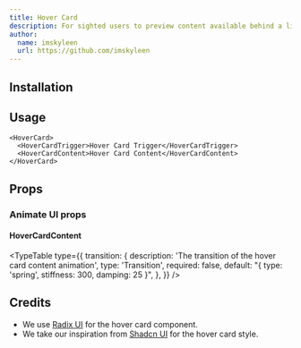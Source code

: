 ```yaml
---
title: Hover Card
description: For sighted users to preview content available behind a link.
author:
  name: imskyleen
  url: https://github.com/imskyleen
---
```


<ComponentPreview name="radix-hover-card-demo" />

## Installation

<ComponentInstallation name="radix-hover-card" />

## Usage

```tsx
<HoverCard>
  <HoverCardTrigger>Hover Card Trigger</HoverCardTrigger>
  <HoverCardContent>Hover Card Content</HoverCardContent>
</HoverCard>
```

## Props

<div className="flex flex-row gap-x-3">
  <ExternalLink
    href="https://www.radix-ui.com/primitives/docs/components/hover-card"
    text="Docs"
  />
  <ExternalLink
    href="https://www.radix-ui.com/primitives/docs/components/hover-card#api-reference"
    text="API Reference"
  />
</div>

### Animate UI props

#### HoverCardContent

<TypeTable
  type={{
    transition: {
      description: 'The transition of the hover card content animation',
      type: 'Transition',
      required: false,
      default: "{ type: 'spring', stiffness: 300, damping: 25 }",
    },
  }}
/>

## Credits

- We use [Radix UI](https://www.radix-ui.com/primitives/docs/components/hover-card) for the hover card component.
- We take our inspiration from [Shadcn UI](https://ui.shadcn.com/docs/components/hover-card) for the hover card style.
